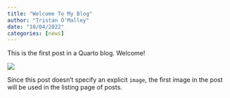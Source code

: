 ```yaml
---
title: "Welcome To My Blog"
author: "Tristan O'Malley"
date: "10/04/2022"
categories: [news]
---
```


This is the first post in a Quarto blog. Welcome!

![](thumbnail.jpg)

Since this post doesn't specify an explicit `image`, the first image in the post will be used in the listing page of posts.
